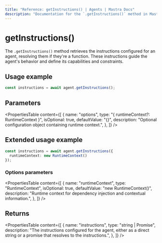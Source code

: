 ```yaml
---
title: "Reference: getInstructions() | Agents | Mastra Docs"
description: "Documentation for the `.getInstructions()` method in Mastra agents, which retrieves the instructions that guide the agent's behavior."
---
```


# getInstructions()

The `.getInstructions()` method retrieves the instructions configured for an agent, resolving them if they're a function. These instructions guide the agent's behavior and define its capabilities and constraints.

## Usage example

```typescript showLineNumbers copy
const instructions = await agent.getInstructions();
```

## Parameters

<PropertiesTable
  content={[
    {
      name: "options",
      type: "{ runtimeContext?: RuntimeContext }",
      isOptional: true,
      defaultValue: "{}",
      description: "Optional configuration object containing runtime context.",
    },
  ]}
/>

## Extended usage example

```typescript showLineNumbers copy
const instructions = await agent.getInstructions({
  runtimeContext: new RuntimeContext()
});
```

### Options parameters

<PropertiesTable
  content={[
    {
      name: "runtimeContext",
      type: "RuntimeContext",
      isOptional: true,
      defaultValue: "new RuntimeContext()",
      description: "Runtime context for dependency injection and contextual information.",
    },
  ]}
/>

## Returns

<PropertiesTable
  content={[
    {
      name: "instructions",
      type: "string | Promise<string>",
      description: "The instructions configured for the agent, either as a direct string or a promise that resolves to the instructions.",
    },
  ]}
/>
